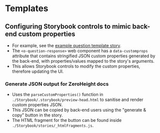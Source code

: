 
<Meta title="Templates" />

# Templates

## Configuring Storybook controls to mimic back-end custom properties
- For example, see the [example question template story](/story/templates-1-example-question-template--example).
- The `<o-question-response>` web component has a `data-customprops` attribute that contains stringified JSON custom properties generated by the back-end, with properties/values mapped to the story's arguments.
- This allows Storybook controls to modify the custom properties, therefore updating the UI.

### Generate JSON output for ZeroHeight docs
- Uses the `parseCustomProperties()` function in `./Storybook/.storybook/preview-head.html` to sanitise and render custom properties JSON.
- This JSON can be copied by back-end users using the "generate & copy" button in the story.
- The HTML fragment for the button can be found inside `./Storybook/stories/_htmlFragments.js`.
